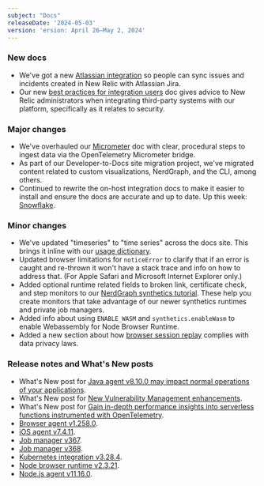 ```yaml
---
subject: "Docs"
releaseDate: '2024-05-03'
version: 'ersion: April 26–May 2, 2024'
---
```


### New docs

* We've got a new [Atlassian integration](/docs/more-integrations/open-source-telemetry-integrations/atlassian/atlassian-integration) so people can sync issues and incidents created in New Relic with Atlassian Jira. 
* Our new [best practices for integration users](/docs/more-integrations/best-practices-integration) doc gives advice to New Relic administrators when integrating third-party systems with our platform, specifically as it relates to security.

### Major changes

* We've overhauled our [Micrometer](/docs/more-integrations/open-source-telemetry-integrations/micrometer/micrometer-metrics-registry) doc with clear, procedural steps to ingest data via the OpenTelemetry Micrometer bridge.
* As part of our Developer-to-Docs site migration project, we've migrated content related to custom visualizations, NerdGraph, and the CLI, among others.
* Continued to rewrite the on-host integration docs to make it easier to install and ensure the docs are accurate and up to date. Up this week: [Snowflake](/docs/infrastructure/host-integrations/host-integrations-list/snowflake-integration).

### Minor changes

* We've updated "timeseries" to "time series" across the docs site. This brings it inline with our [usage dictionary](/docs/style-guide/word-choice/usage-dictionary/#time-series).
* Updated browser limitations for `noticeError` to clarify that if an error is caught and re-thrown it won't have a stack trace and info on how to address that. (For Apple Safari and Microsoft Internet Explorer only.)
* Added optional runtime related fields to broken link, certificate check, and step monitors to our [NerdGraph synthetics tutorial](/docs/apis/nerdgraph/examples/nerdgraph-synthetics-tutorial). These help you create monitors that take advantage of our newer synthetics runtimes and private job managers.
* Added info about using `ENABLE_WASM` and `synthetics.enableWasm` to enable Webassembly for Node Browser Runtime.
* Added a new section about how [browser session replay](/docs/browser/browser-monitoring/browser-pro-features/session-replay/#data-security) complies with data privacy laws.

### Release notes and What's New posts

* What's New post for [Java agent v8.10.0 may impact normal operations of your applications](/whats-new/2024/04/whats-new-04-26-javaagentissue).
* What's New post for [New Vulnerability Management enhancements](/whats-new/2024/04/whats-new-04-26-vm-update).
* What's New post for [Gain in-depth performance insights into serverless functions instrumented with OpenTelemetry](/whats-new/2024/04/whats-new-04-30-otellambda).
* [Browser agent v1.258.0](/docs/release-notes/new-relic-browser-release-notes/browser-agent-release-notes/browser-agent-v1.258.0).
* [iOS agent v7.4.11](/docs/release-notes/mobile-release-notes/ios-release-notes/ios-agent-7411).
* [Job manager v367](/docs/release-notes/synthetics-release-notes/job-manager-release-notes/job-manager-release-367).
* [Job manager v368](/docs/release-notes/synthetics-release-notes/job-manager-release-notes/job-manager-release-368).
* [Kubernetes integration v3.28.4](/docs/release-notes/infrastructure-release-notes/kubernetes-integration-release-notes/kubernetes-integration-3-28-4).
* [Node browser runtime v2.3.21](/docs/release-notes/synthetics-release-notes/node-browser-runtime-release-notes/node-browser-runtime-2.3.21).
* [Node.js agent v11.16.0](/docs/release-notes/agent-release-notes/nodejs-release-notes/node-agent-11-16-0).








